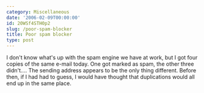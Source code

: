```yaml
---
category: Miscellaneous
date: '2006-02-09T00:00:00'
id: 20WSf4STH0p2
slug: /poor-spam-blocker
title: Poor spam blocker
type: post
---
```


I don't know what's up with the spam engine we have at work, but I
got four copies of the same e-mail today. One got marked as spam,
the other three didn't.... The sending address appears to be the
only thing different. Before then, if I had had to guess, I would
have thought that duplications would all end up in the same place.
